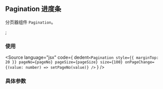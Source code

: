 <!-- Pagination Doc -->

## Pagination 进度条

分页器组件 `Pagination`。

<Meta title="Components/Pagination" component={Pagination} />;

### 使用

<Source
  language="jsx"
  code={
    dedent`
      <Pagination
        style={{ marginTop: 20 }}
        pageNo={pageNo}
        pageSize={pageSize}
        size={100}
        onPageChange={(value: number) => setPageNo(value)}
      />
    `
  }
/>

### 具体参数

<ArgsTable of={Pagination} />

